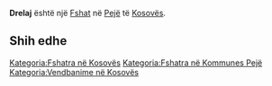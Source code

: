 {{Fshat në Kosovës
 | Emri                = Drelaj
| sqi_N_name = Drelaj
| sqi_N_FULL_NAME_RO = Drelaj
| sqi_N_FULL_NAME_ND_RO = Drelaj
| sqi_N_SORT_NAME_RG = DRELAJ
| sqi_N_FULL_NAME_RG = Drelaj
| sqi_N_FULL_NAME_ND_RG = Drelaj
| srp_N_name = Drelje
| srp_N_FULL_NAME_RO = Drelje
| srp_N_FULL_NAME_ND_RO = Drelje
| srp_N_SORT_NAME_RG = DRELJE
| srp_N_FULL_NAME_RG = Drelje
| srp_N_FULL_NAME_ND_RG = Drelje
| srp_NS_name = Дреље
| srp_NS_FULL_NAME_RO = Дреље
| srp_NS_FULL_NAME_ND_RO = Дреље
| srp_NS_SORT_NAME_RG = ДРЕЉЕ
| srp_NS_FULL_NAME_RG = Дреље
| srp_NS_FULL_NAME_ND_RG = Дреље
| std_V_name = Drelajt
| std_V_FULL_NAME_RO = Drelajt
| std_V_FULL_NAME_ND_RO = Drelajt
| std_V_SORT_NAME_RG = DRELAJT
| std_V_FULL_NAME_RG = Drelajt
| std_V_FULL_NAME_ND_RG = Drelajt

 | Emri (Rasa dhanore) = 
 | Figura              = 
 | Shteti              = Kosovo
 | Komuna              = Pejë
 | Kodi postar         = 
 | Sipërfaqja          = 

 | Popullsia           = 

 | Regj. i popullsisë  = 
 | Dend. e popullsisë  = 
 | Faqja zyrtare       = 
 <!--- Koordinatat ----> 
 | Gjerësia            = 42.707222
 | Gjatësia            = 20.122778
 | Lartësia            = 
}}
'''Drelaj''' është një [[Fshat]] në [[Pejë]] të [[Kosovës]].

<!-- == Gjeografia == -->
<!-- == Historia == -->
<!-- == Demografia == -->
== Shih edhe ==
{{Komuna Pejë}}
{{Kosovo-Administrata-Cung}}

[[Kategoria:Fshatra në Kosovës]]
[[Kategoria:Fshatra në Kommunes Pejë]]
[[Kategoria:Vendbanime në Kosovës]]